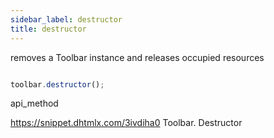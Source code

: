 ```yaml
---
sidebar_label: destructor
title: destructor
---
```



          


<Short>
 removes a Toolbar instance and releases occupied resources



</Short>







~~~js

toolbar.destructor();


~~~
 api_method

<Descr>




</Descr>


 https://snippet.dhtmlx.com/3ivdiha0	Toolbar. Destructor






